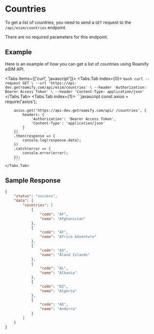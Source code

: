 
<NextSeo description="How to get a list of countries with Roamify eSIM API?" title="Roamify API - Countries" />

# Countries
To get a list of countries, you need to send a `GET` request to the `/api/esim/countries` endpoint.

There are no required parameters for this endpoint.

## Example
Here is an example of how you can get a list of countries using Roamify eSIM API.

<Tabs items={['curl', 'javascript']}>
    <Tabs.Tab index={0}>
        ```bash
        curl --request GET \
        --url 'https://api-dev.getroamify.com/api/esim/countries' \
        --header 'Authorization: Bearer Access Token' \
        --header 'Content-Type: application/json'
        ```
    </Tabs.Tab>
    <Tabs.Tab index={1}>
        ```javascript
        const axios = require('axios');

        axios.get('https://api-dev.getroamify.com/api/ /countries', {
            headers: {
                'Authorization': 'Bearer Access Token',
                'Content-Type': 'application/json'
            }
        })
        .then(response => {
            console.log(response.data);
        })
        .catch(error => {
            console.error(error);
        });
        ```
    </Tabs.Tab>
</Tabs>

## Sample Response
```json
{
	"status": "success",
	"data": {
		"countries": [
			{
				"code": "AF",
				"name": "Afghanistan"
			},
			{
				"code": "AF",
				"name": "Africa Adventure"
			},
			{
				"code": "AX",
				"name": "Åland Islands"
			},
			{
				"code": "AL",
				"name": "Albania"
			},
			{
				"code": "DZ",
				"name": "Algeria"
			},
			{
				"code": "AD",
				"name": "Andorra"
			}
        ]
    }
}
```